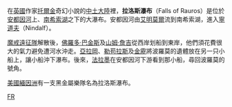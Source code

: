在[[英國|英國]]作家[[托爾金|托爾金]]奇幻小說的[[中土大陸|中土大陸]]裡，'''拉洛斯瀑布'''（Falls of Rauros）是位於[[安都因河|安都因河]]上、[[南希索湖|南希索湖]]之下的大瀑布。安都因河由[[艾明莫爾|艾明莫爾]]流到南希索湖，進入[[寧道夫|寧道夫]]（Nindalf）。

[[魔戒遠征隊|魔戒遠征隊]]解散後，[[佛羅多|佛羅多·巴金斯]]及[[山姆|山姆·詹吉]]從西岸划船到東岸，他們須花費很大的氣力避免遭河水沖走。[[亞拉岡|亞拉岡]]、[[勒苟拉斯|勒苟拉斯]]及[[金靂|金靂]]將波羅莫的遺體放在另一只小船上，讓小船沖下瀑布。後來，[[法拉墨|法拉墨]]在安都因河下游看到那小船，尋回波羅莫的號角。

[[美國|美國]][[緬因洲|緬因洲]]有一支黑金屬樂隊名為拉洛斯瀑布。

[[Category:中土大陸的地理|FR]]